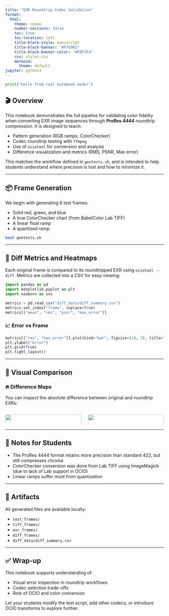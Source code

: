 ```yaml
---
title: "EXR Roundtrip Codec Validation"
format: 
  html:
    theme: cosmo
    number-sections: false
    toc: true
    toc-location: left
    title-block-style: manuscript
    title-block-banner: "#F76902"
    title-block-banner-color: "#F0F3F4"
    css: styles.css
    mermaid:
      theme: default
jupyter: python3
---
```


```python
print("hello from real notebook mode!")
```


## 🎬 Overview

This notebook demonstrates the full pipeline for validating color fidelity when converting EXR image sequences through **ProRes 4444** roundtrip compression. It is designed to teach:

-   Pattern generation (RGB ramps, ColorChecker)
-   Codec roundtrip testing with `ffmpeg`
-   Use of `oiiotool` for conversion and analysis
-   Difference visualization and metrics (RMS, PSNR, Max error)

This matches the workflow defined in `gentests.sh`, and is intended to help students understand where precision is lost and how to minimize it.

------------------------------------------------------------------------

## 📦 Frame Generation

We begin with generating 6 test frames:

-   Solid red, green, and blue
-   A true ColorChecker chart (from BabelColor Lab TIFF)
-   A linear float ramp
-   A quantized ramp

```bash
bash gentests.sh
```

------------------------------------------------------------------------

## 🔎 Diff Metrics and Heatmaps

Each original frame is compared to its roundtripped EXR using `oiiotool --diff`. Metrics are collected into a CSV for easy viewing:

```python
import pandas as pd
import matplotlib.pyplot as plt
import seaborn as sns

metrics = pd.read_csv("diff_data/diff_summary.csv")
metrics.set_index("frame", inplace=True)
metrics[["mean", "rms", "psnr", "max_error"]]
```

### 📈 Error vs Frame

```python
metrics[["rms", "max_error"]].plot(kind="bar", figsize=(10, 5), title="Roundtrip Errors by Frame")
plt.ylabel("Error")
plt.grid(True)
plt.tight_layout()
```

------------------------------------------------------------------------

## 🌈 Visual Comparison

### 🔥 Difference Maps

You can inspect the absolute difference between original and roundtrip EXRs:

::: columns

::: {.column width="50%"}
![](diff_frames/frame_0004_diff.exr){fig-cap="Quantized ramp error" width="100%"}
:::

::: {.column width="50%"}
![](diff_frames/frame_0005_diff.exr){fig-cap="ColorChecker difference" width="100%"}
:::

:::

------------------------------------------------------------------------

## 🧪 Notes for Students

-   The ProRes 4444 format retains more precision than standard 422, but still compresses chroma
-   ColorChecker conversion was done from Lab TIFF using ImageMagick (due to lack of Lab support in OCIO)
-   Linear ramps suffer most from quantization

------------------------------------------------------------------------

## 📁 Artifacts

All generated files are available locally:

-   `test_frames/`
-   `tiff_frames/`
-   `exr_frames/`
-   `diff_frames/`
-   `diff_data/diff_summary.csv`

------------------------------------------------------------------------

## ✅ Wrap-up

This notebook supports understanding of:

-   Visual error inspection in roundtrip workflows
-   Codec selection trade-offs
-   Role of OCIO and color conversion

Let your students modify the test script, add other codecs, or introduce OCIO transforms to explore further.